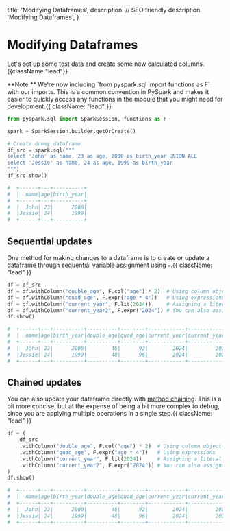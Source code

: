   title: 'Modifying Dataframes',
  description:
    // SEO friendly description
    'Modifying Dataframes',
}

# Modifying Dataframes

Let's set up some test data and create some new calculated columns. {{className:"lead"}}

<Note>
    **Note:** We're now including `from pyspark.sql import functions as F` with our imports.
    This is a common convention in PySpark and makes it easier to quickly access any functions in the module
    that you might need for development.{{ className: "lead" }}
</Note>

```python {{title: "PySpark"}}
from pyspark.sql import SparkSession, functions as F

spark = SparkSession.builder.getOrCreate()

# Create dummy dataframe
df_src = spark.sql("""
select 'John' as name, 23 as age, 2000 as birth_year UNION ALL
select 'Jessie' as name, 24 as age, 1999 as birth_year
""")
df_src.show()

#  +------+---+----------+
#  |  name|age|birth_year|
#  +------+---+----------+
#  |  John| 23|      2000|
#  |Jessie| 24|      1999|
#  +------+---+----------+
```

## Sequential updates

One method for making changes to a dataframe is to create or update a dataframe through sequential variable assignment using `=`.{{ className: "lead" }}

```python {{title: "Python"}}
df = df_src
df = df.withColumn("double_age", F.col("age") * 2)  # Using column object
df = df.withColumn("quad_age", F.expr("age * 4"))   # Using expressions
df = df.withColumn("current_year", F.lit(2024))     # Assigning a literal value
df = df.withColumn("current_year2", F.expr("2024")) # You can also assign a literal from an expression
df.show()

#  +------+---+----------+----------+--------+------------+-------------+
#  |  name|age|birth_year|double_age|quad_age|current_year|current_year2|
#  +------+---+----------+----------+--------+------------+-------------+
#  |  John| 23|      2000|        46|      92|        2024|         2024|
#  |Jessie| 24|      1999|        48|      96|        2024|         2024|
#  +------+---+----------+----------+--------+------------+-------------+
```

## Chained updates

You can also update your dataframe directly with [method chaining](https://www.tutorialspoint.com/Explain-Python-class-method-chaining). This is a bit more concise, but at the expense of being a bit more complex to debug, since you are applying multiple operations in a single step.{{ className: "lead" }}

```python {{title: "Python"}}
df = (
    df_src
    .withColumn("double_age", F.col("age") * 2)  # Using column object
    .withColumn("quad_age", F.expr("age * 4"))   # Using expressions
    .withColumn("current_year", F.lit(2024))     # Assigning a literal value
    .withColumn("current_year2", F.expr("2024")) # You can also assign a literal from an expression
)
df.show()

#  +------+---+----------+----------+--------+------------+-------------+
#  |  name|age|birth_year|double_age|quad_age|current_year|current_year2|
#  +------+---+----------+----------+--------+------------+-------------+
#  |  John| 23|      2000|        46|      92|        2024|         2024|
#  |Jessie| 24|      1999|        48|      96|        2024|         2024|
#  +------+---+----------+----------+--------+------------+-------------+
```

